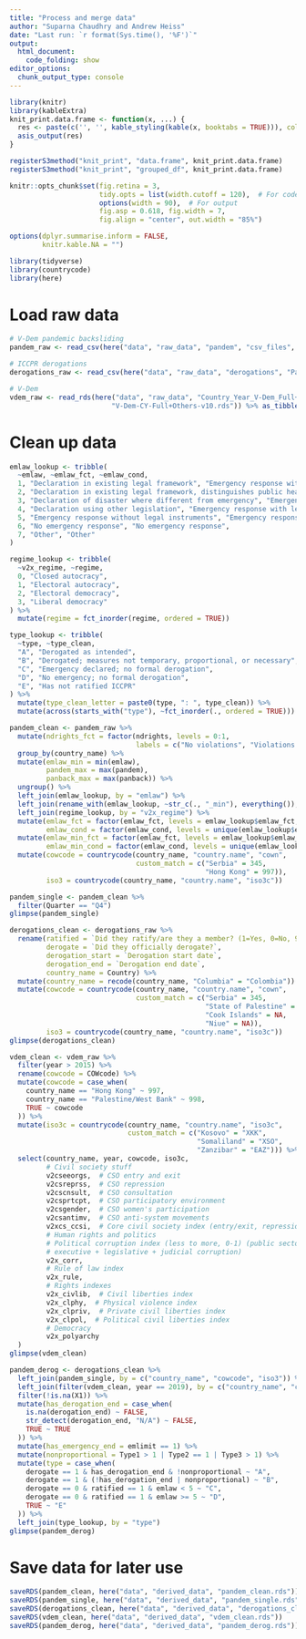 ```yaml
---
title: "Process and merge data"
author: "Suparna Chaudhry and Andrew Heiss"
date: "Last run: `r format(Sys.time(), '%F')`"
output: 
  html_document:
    code_folding: show
editor_options: 
  chunk_output_type: console
---
```


```r
library(knitr)
library(kableExtra)
knit_print.data.frame <- function(x, ...) {
  res <- paste(c('', '', kable_styling(kable(x, booktabs = TRUE))), collapse = '\n')
  asis_output(res)
}

registerS3method("knit_print", "data.frame", knit_print.data.frame)
registerS3method("knit_print", "grouped_df", knit_print.data.frame)

knitr::opts_chunk$set(fig.retina = 3,
                      tidy.opts = list(width.cutoff = 120),  # For code
                      options(width = 90),  # For output
                      fig.asp = 0.618, fig.width = 7, 
                      fig.align = "center", out.width = "85%")

options(dplyr.summarise.inform = FALSE,
        knitr.kable.NA = "")
```

```r
library(tidyverse)
library(countrycode)
library(here)
```

# Load raw data

```r
# V-Dem pandemic backsliding
pandem_raw <- read_csv(here("data", "raw_data", "pandem", "csv_files", "PanDem_ts_V5.csv"))

# ICCPR derogations
derogations_raw <- read_csv(here("data", "raw_data", "derogations", "Pandemic backsliding - Sheet1.csv"))

# V-Dem
vdem_raw <- read_rds(here("data", "raw_data", "Country_Year_V-Dem_Full+others_R_v10",
                         "V-Dem-CY-Full+Others-v10.rds")) %>% as_tibble()
```

# Clean up data

```r
emlaw_lookup <- tribble(
  ~emlaw, ~emlaw_fct, ~emlaw_cond,
  1, "Declaration in existing legal framework", "Emergency response with legal instruments",
  2, "Declaration in existing legal framework, distinguishes public health emergency", "Emergency response with legal instruments",
  3, "Declaration of disaster where different from emergency", "Emergency response with legal instruments",
  4, "Declaration using other legislation", "Emergency response with legal instruments",
  5, "Emergency response without legal instruments", "Emergency response without legal instruments",
  6, "No emergency response", "No emergency response",
  7, "Other", "Other"
)

regime_lookup <- tribble(
  ~v2x_regime, ~regime,
  0, "Closed autocracy",
  1, "Electoral autocracy",
  2, "Electoral democracy",
  3, "Liberal democracy"
) %>% 
  mutate(regime = fct_inorder(regime, ordered = TRUE))

type_lookup <- tribble(
  ~type, ~type_clean,
  "A", "Derogated as intended",
  "B", "Derogated; measures not temporary, proportional, or necessary",
  "C", "Emergency declared; no formal derogation",
  "D", "No emergency; no formal derogation",
  "E", "Has not ratified ICCPR"
) %>% 
  mutate(type_clean_letter = paste0(type, ": ", type_clean)) %>% 
  mutate(across(starts_with("type"), ~fct_inorder(., ordered = TRUE)))

pandem_clean <- pandem_raw %>% 
  mutate(ndrights_fct = factor(ndrights, levels = 0:1, 
                               labels = c("No violations", "Violations of non-derogable rights"))) %>% 
  group_by(country_name) %>% 
  mutate(emlaw_min = min(emlaw),
         pandem_max = max(pandem),
         panback_max = max(panback)) %>% 
  ungroup() %>% 
  left_join(emlaw_lookup, by = "emlaw") %>% 
  left_join(rename_with(emlaw_lookup, ~str_c(., "_min"), everything()), by = "emlaw_min") %>% 
  left_join(regime_lookup, by = "v2x_regime") %>% 
  mutate(emlaw_fct = factor(emlaw_fct, levels = emlaw_lookup$emlaw_fct, ordered = TRUE),
         emlaw_cond = factor(emlaw_cond, levels = unique(emlaw_lookup$emlaw_cond), ordered = TRUE)) %>% 
  mutate(emlaw_min_fct = factor(emlaw_fct, levels = emlaw_lookup$emlaw_fct, ordered = TRUE),
         emlaw_min_cond = factor(emlaw_cond, levels = unique(emlaw_lookup$emlaw_cond), ordered = TRUE)) %>% 
  mutate(cowcode = countrycode(country_name, "country.name", "cown",
                               custom_match = c("Serbia" = 345,
                                                "Hong Kong" = 997)),
         iso3 = countrycode(country_name, "country.name", "iso3c"))

pandem_single <- pandem_clean %>% 
  filter(Quarter == "Q4")
glimpse(pandem_single)

derogations_clean <- derogations_raw %>% 
  rename(ratified = `Did they ratify/are they a member? (1=Yes, 0=No, 99= Not possible)`,
         derogate = `Did they officially derogate?`,
         derogation_start = `Derogation start date`,
         derogation_end = `Derogation end date`,
         country_name = Country) %>% 
  mutate(country_name = recode(country_name, "Columbia" = "Colombia")) %>% 
  mutate(cowcode = countrycode(country_name, "country.name", "cown",
                               custom_match = c("Serbia" = 345,
                                                "State of Palestine" = 998,
                                                "Cook Islands" = NA,
                                                "Niue" = NA)),
         iso3 = countrycode(country_name, "country.name", "iso3c"))
glimpse(derogations_clean)

vdem_clean <- vdem_raw %>% 
  filter(year > 2015) %>% 
  rename(cowcode = COWcode) %>% 
  mutate(cowcode = case_when(
    country_name == "Hong Kong" ~ 997,
    country_name == "Palestine/West Bank" ~ 998,
    TRUE ~ cowcode
  )) %>% 
  mutate(iso3c = countrycode(country_name, "country.name", "iso3c",
                             custom_match = c("Kosovo" = "XKK",
                                              "Somaliland" = "XSO",
                                              "Zanzibar" = "EAZ"))) %>% 
  select(country_name, year, cowcode, iso3c, 
         # Civil society stuff
         v2cseeorgs,  # CSO entry and exit
         v2csreprss,  # CSO repression
         v2cscnsult,  # CSO consultation
         v2csprtcpt,  # CSO participatory environment
         v2csgender,  # CSO women's participation
         v2csantimv,  # CSO anti-system movements
         v2xcs_ccsi,  # Core civil society index (entry/exit, repression, participatory env)
         # Human rights and politics
         # Political corruption index (less to more, 0-1) (public sector +
         # executive + legislative + judicial corruption)
         v2x_corr,
         # Rule of law index
         v2x_rule,
         # Rights indexes
         v2x_civlib,  # Civil liberties index
         v2x_clphy,  # Physical violence index
         v2x_clpriv,  # Private civil liberties index
         v2x_clpol,  # Political civil liberties index
         # Democracy
         v2x_polyarchy
  )
glimpse(vdem_clean)

pandem_derog <- derogations_clean %>% 
  left_join(pandem_single, by = c("country_name", "cowcode", "iso3")) %>% 
  left_join(filter(vdem_clean, year == 2019), by = c("country_name", "cowcode")) %>% 
  filter(!is.na(X1)) %>%
  mutate(has_derogation_end = case_when(
    is.na(derogation_end) ~ FALSE,
    str_detect(derogation_end, "N/A") ~ FALSE,
    TRUE ~ TRUE
  )) %>% 
  mutate(has_emergency_end = emlimit == 1) %>% 
  mutate(nonproportional = Type1 > 1 | Type2 == 1 | Type3 > 1) %>% 
  mutate(type = case_when(
    derogate == 1 & has_derogation_end & !nonproportional ~ "A",
    derogate == 1 & (!has_derogation_end | nonproportional) ~ "B",
    derogate == 0 & ratified == 1 & emlaw < 5 ~ "C",
    derogate == 0 & ratified == 1 & emlaw >= 5 ~ "D",
    TRUE ~ "E"
  )) %>% 
  left_join(type_lookup, by = "type")
glimpse(pandem_derog)
```

# Save data for later use

```r
saveRDS(pandem_clean, here("data", "derived_data", "pandem_clean.rds"))
saveRDS(pandem_single, here("data", "derived_data", "pandem_single.rds"))
saveRDS(derogations_clean, here("data", "derived_data", "derogations_clean.rds"))
saveRDS(vdem_clean, here("data", "derived_data", "vdem_clean.rds"))
saveRDS(pandem_derog, here("data", "derived_data", "pandem_derog.rds"))
```

